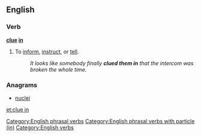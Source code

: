 ==English==

===Verb===
'''[[clue]] [[in]]'''

# {{context|idiomatic|lang=en}} To [[inform]], [[instruct]], or [[tell]].
#: ''It looks like somebody finally '''clued them in''' that the intercom was broken the whole time.''

===Anagrams===
* [[nuclei#English|nuclei]]

[[Category:English phrasal verbs]]
[[Category:English phrasal verbs with particle (in)]]
[[Category:English verbs]]

[[et:clue in]]